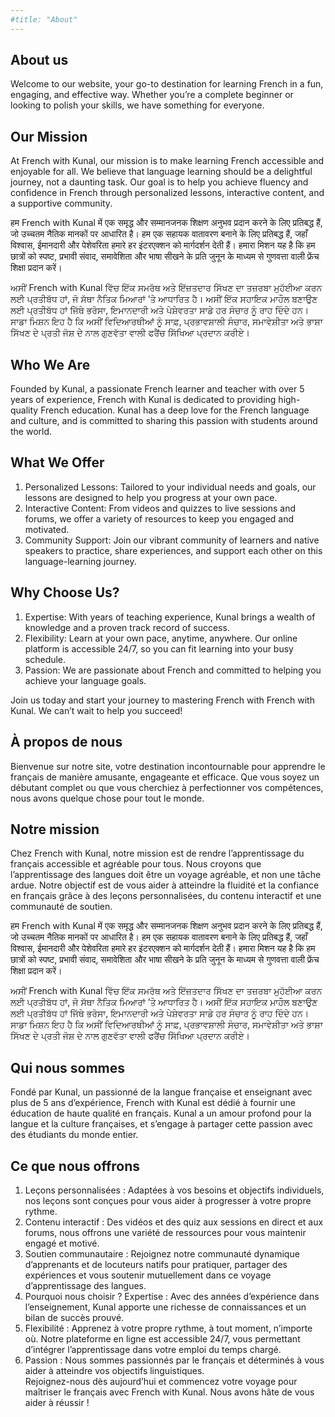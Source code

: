 ```yaml
---
#title: "About"
---
```


::: {.content-visible when-profile="english"}
# About us

Welcome to our website, your go-to destination for learning French in a fun, engaging, and effective way. Whether you're a complete beginner or looking to polish your skills, we have something for everyone.

## Our Mission

At French with Kunal, our mission is to make learning French accessible and enjoyable for all. We believe that language learning should be a delightful journey, not a daunting task. Our goal is to help you achieve fluency and confidence in French through personalized lessons, interactive content, and a supportive community.

हम French with Kunal में एक समृद्ध और सम्मानजनक शिक्षण अनुभव प्रदान करने के लिए प्रतिबद्ध हैं, जो उच्चतम नैतिक मानकों पर आधारित है। हम एक सहायक वातावरण बनाने के लिए प्रतिबद्ध हैं, जहाँ विश्वास, ईमानदारी और पेशेवरिता हमारे हर इंटरएक्शन को मार्गदर्शन देती हैं। हमारा मिशन यह है कि हम छात्रों को स्पष्ट, प्रभावी संवाद, समावेशिता और भाषा सीखने के प्रति जुनून के माध्यम से गुणवत्ता वाली फ्रेंच शिक्षा प्रदान करें।

 ਅਸੀਂ French with Kunal ਵਿੱਚ ਇੱਕ ਸਮਰੱਥ ਅਤੇ ਇੱਜ਼ਤਦਾਰ ਸਿੱਖਣ ਦਾ ਤਜ਼ਰਬਾ ਮੁਹੱਈਆ ਕਰਨ ਲਈ ਪ੍ਰਤੀਬੱਧ ਹਾਂ, ਜੋ ਸੱਥਾ ਨੈਤਿਕ ਮਿਆਰਾਂ 'ਤੇ ਆਧਾਰਿਤ ਹੈ। ਅਸੀਂ ਇੱਕ ਸਹਾਇਕ ਮਾਹੌਲ ਬਣਾਉਣ ਲਈ ਪ੍ਰਤੀਬੱਧ ਹਾਂ ਜਿੱਥੇ ਭਰੋਸਾ, ਇਮਾਨਦਾਰੀ ਅਤੇ ਪੇਸ਼ੇਵਰਤਾ ਸਾਡੇ ਹਰ ਸੰਚਾਰ ਨੂੰ ਰਾਹ ਦਿੰਦੇ ਹਨ। ਸਾਡਾ ਮਿਸ਼ਨ ਇਹ ਹੈ ਕਿ ਅਸੀਂ ਵਿਦਿਆਰਥੀਆਂ ਨੂੰ ਸਾਫ਼, ਪ੍ਰਭਾਵਸ਼ਾਲੀ ਸੰਚਾਰ, ਸਮਾਵੇਸ਼ੀਤਾ ਅਤੇ ਭਾਸ਼ਾ ਸਿੱਖਣ ਦੇ ਪ੍ਰਤੀ ਜੋਸ਼ ਦੇ ਨਾਲ ਗੁਣਵੱਤਾ ਵਾਲੀ ਫਰੈਂਚ ਸਿੱਖਿਆ ਪ੍ਰਦਾਨ ਕਰੀਏ।

## Who We Are

Founded by Kunal, a passionate French learner and teacher with over 5 years of experience, French with Kunal is dedicated to providing high-quality French education. Kunal has a deep love for the French language and culture, and is committed to sharing this passion with students around the world.

## What We Offer

1. Personalized Lessons: Tailored to your individual needs and goals, our lessons are designed to help you progress at your own pace. <br> 
2. Interactive Content: From videos and quizzes to live sessions and forums, we offer a variety of resources to keep you engaged and motivated. <br> 
3. Community Support: Join our vibrant community of learners and native speakers to practice, share experiences, and support each other on this language-learning journey.<br> 

## Why Choose Us?

1. Expertise: With years of teaching experience, Kunal brings a wealth of knowledge and a proven track record of success. <br> 
2. Flexibility: Learn at your own pace, anytime, anywhere. Our online platform is accessible 24/7, so you can fit learning into your busy schedule. <br> 
3. Passion: We are passionate about French and committed to helping you achieve your language goals. <br> 

Join us today and start your journey to mastering French with French with Kunal. We can't wait to help you succeed!
:::

::: {.content-visible when-profile="french"}
## À propos de nous

Bienvenue sur notre site, votre destination incontournable pour apprendre le français de manière amusante, engageante et efficace. Que vous soyez un débutant complet ou que vous cherchiez à perfectionner vos compétences, nous avons quelque chose pour tout le monde.

## Notre mission

Chez French with Kunal, notre mission est de rendre l'apprentissage du français accessible et agréable pour tous. Nous croyons que l'apprentissage des langues doit être un voyage agréable, et non une tâche ardue. Notre objectif est de vous aider à atteindre la fluidité et la confiance en français grâce à des leçons personnalisées, du contenu interactif et une communauté de soutien.

हम French with Kunal में एक समृद्ध और सम्मानजनक शिक्षण अनुभव प्रदान करने के लिए प्रतिबद्ध हैं, जो उच्चतम नैतिक मानकों पर आधारित है। हम एक सहायक वातावरण बनाने के लिए प्रतिबद्ध हैं, जहाँ विश्वास, ईमानदारी और पेशेवरिता हमारे हर इंटरएक्शन को मार्गदर्शन देती हैं। हमारा मिशन यह है कि हम छात्रों को स्पष्ट, प्रभावी संवाद, समावेशिता और भाषा सीखने के प्रति जुनून के माध्यम से गुणवत्ता वाली फ्रेंच शिक्षा प्रदान करें।

 ਅਸੀਂ French with Kunal ਵਿੱਚ ਇੱਕ ਸਮਰੱਥ ਅਤੇ ਇੱਜ਼ਤਦਾਰ ਸਿੱਖਣ ਦਾ ਤਜ਼ਰਬਾ ਮੁਹੱਈਆ ਕਰਨ ਲਈ ਪ੍ਰਤੀਬੱਧ ਹਾਂ, ਜੋ ਸੱਥਾ ਨੈਤਿਕ ਮਿਆਰਾਂ 'ਤੇ ਆਧਾਰਿਤ ਹੈ। ਅਸੀਂ ਇੱਕ ਸਹਾਇਕ ਮਾਹੌਲ ਬਣਾਉਣ ਲਈ ਪ੍ਰਤੀਬੱਧ ਹਾਂ ਜਿੱਥੇ ਭਰੋਸਾ, ਇਮਾਨਦਾਰੀ ਅਤੇ ਪੇਸ਼ੇਵਰਤਾ ਸਾਡੇ ਹਰ ਸੰਚਾਰ ਨੂੰ ਰਾਹ ਦਿੰਦੇ ਹਨ। ਸਾਡਾ ਮਿਸ਼ਨ ਇਹ ਹੈ ਕਿ ਅਸੀਂ ਵਿਦਿਆਰਥੀਆਂ ਨੂੰ ਸਾਫ਼, ਪ੍ਰਭਾਵਸ਼ਾਲੀ ਸੰਚਾਰ, ਸਮਾਵੇਸ਼ੀਤਾ ਅਤੇ ਭਾਸ਼ਾ ਸਿੱਖਣ ਦੇ ਪ੍ਰਤੀ ਜੋਸ਼ ਦੇ ਨਾਲ ਗੁਣਵੱਤਾ ਵਾਲੀ ਫਰੈਂਚ ਸਿੱਖਿਆ ਪ੍ਰਦਾਨ ਕਰੀਏ।

## Qui nous sommes

Fondé par Kunal, un passionné de la langue française et enseignant avec plus de 5 ans d'expérience, French with Kunal est dédié à fournir une éducation de haute qualité en français. Kunal a un amour profond pour la langue et la culture françaises, et s'engage à partager cette passion avec des étudiants du monde entier.

## Ce que nous offrons

1. Leçons personnalisées : Adaptées à vos besoins et objectifs individuels, nos leçons sont conçues pour vous aider à progresser à votre propre rythme. <br>
2.  Contenu interactif : Des vidéos et des quiz aux sessions en direct et aux forums, nous offrons une variété de ressources pour vous maintenir engagé et motivé. <br>
3. Soutien communautaire : Rejoignez notre communauté dynamique d'apprenants et de locuteurs natifs pour pratiquer, partager des expériences et vous soutenir mutuellement dans ce voyage d'apprentissage des langues. <br> 
4. Pourquoi nous choisir ? Expertise : Avec des années d'expérience dans l'enseignement, Kunal apporte une richesse de connaissances et un bilan de succès prouvé. <br> 
5. Flexibilité : Apprenez à votre propre rythme, à tout moment, n'importe où. Notre plateforme en ligne est accessible 24/7, vous permettant d'intégrer l'apprentissage dans votre emploi du temps chargé. <br>
6. Passion : Nous sommes passionnés par le français et déterminés à vous aider à atteindre vos objectifs linguistiques. <br>
Rejoignez-nous dès aujourd'hui et commencez votre voyage pour maîtriser le français avec French with Kunal. Nous avons hâte de vous aider à réussir !
:::

